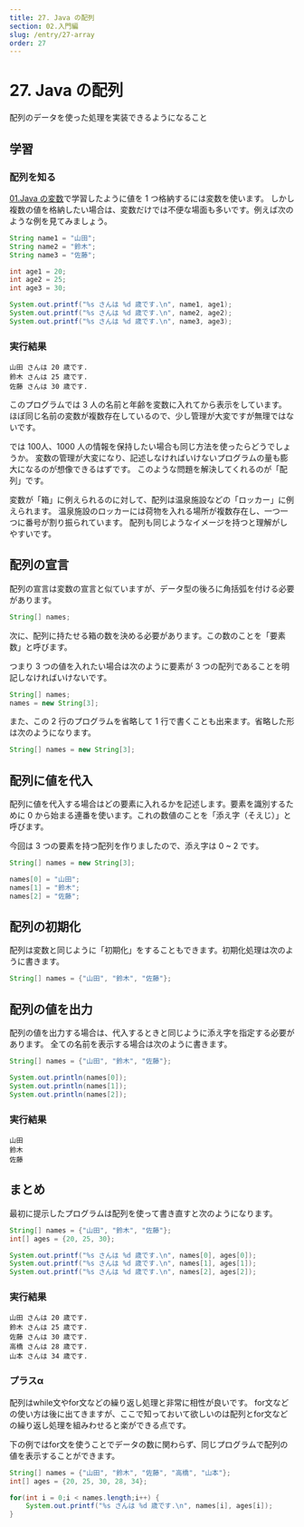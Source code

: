 ```yaml
---
title: 27. Java の配列
section: 02.入門編
slug: /entry/27-array
order: 27
---
```


# 27. Java の配列

<p class="goal">配列のデータを使った処理を実装できるようになること</p>

## 学習

### 配列を知る

[01.Java の変数](./01-variable)で学習したように値を 1 つ格納するには変数を使います。
しかし複数の値を格納したい場合は、変数だけでは不便な場面も多いです。例えば次のような例を見てみましょう。

```java
String name1 = "山田";
String name2 = "鈴木";
String name3 = "佐藤";

int age1 = 20;
int age2 = 25;
int age3 = 30;

System.out.printf("%s さんは %d 歳です.\n", name1, age1);
System.out.printf("%s さんは %d 歳です.\n", name2, age2);
System.out.printf("%s さんは %d 歳です.\n", name3, age3);
```

### 実行結果

```
山田 さんは 20 歳です.
鈴木 さんは 25 歳です.
佐藤 さんは 30 歳です.
```

このプログラムでは 3 人の名前と年齢を変数に入れてから表示をしています。
ほぼ同じ名前の変数が複数存在しているので、少し管理が大変ですが無理ではないです。

では 100人、1000 人の情報を保持したい場合も同じ方法を使ったらどうでしょうか。
変数の管理が大変になり、記述しなければいけないプログラムの量も膨大になるのが想像できるはずです。
このような問題を解決してくれるのが「配列」です。

変数が「箱」に例えられるのに対して、配列は温泉施設などの「ロッカー」に例えられます。
温泉施設のロッカーには荷物を入れる場所が複数存在し、一つ一つに番号が割り振られています。
配列も同じようなイメージを持つと理解がしやすいです。

## 配列の宣言

配列の宣言は変数の宣言と似ていますが、データ型の後ろに角括弧を付ける必要があります。

```java
String[] names;
```

次に、配列に持たせる箱の数を決める必要があります。この数のことを「要素数」と呼びます。


つまり 3 つの値を入れたい場合は次のように要素が 3 つの配列であることを明記しなければいけないです。


```java
String[] names;
names = new String[3];
```

また、この 2 行のプログラムを省略して 1 行で書くことも出来ます。省略した形は次のようになります。

```java
String[] names = new String[3];
```

## 配列に値を代入

配列に値を代入する場合はどの要素に入れるかを記述します。要素を識別するために 0 から始まる連番を使います。これの数値のことを「添え字（そえじ）」と呼びます。

今回は 3 つの要素を持つ配列を作りましたので、添え字は 0 ~ 2 です。

```java
String[] names = new String[3];

names[0] = "山田";
names[1] = "鈴木";
names[2] = "佐藤";
```

## 配列の初期化

配列は変数と同じように「初期化」をすることもできます。初期化処理は次のように書きます。

```java
String[] names = {"山田", "鈴木", "佐藤"};
```

## 配列の値を出力

配列の値を出力する場合は、代入するときと同じように添え字を指定する必要があります。
全ての名前を表示する場合は次のように書きます。 

```java
String[] names = {"山田", "鈴木", "佐藤"};

System.out.println(names[0]);
System.out.println(names[1]);
System.out.println(names[2]);
```

### 実行結果

```
山田
鈴木
佐藤
```

## まとめ

最初に提示したプログラムは配列を使って書き直すと次のようになります。

```java
String[] names = {"山田", "鈴木", "佐藤"};
int[] ages = {20, 25, 30};

System.out.printf("%s さんは %d 歳です.\n", names[0], ages[0]);
System.out.printf("%s さんは %d 歳です.\n", names[1], ages[1]);
System.out.printf("%s さんは %d 歳です.\n", names[2], ages[2]);
```

### 実行結果

```
山田 さんは 20 歳です.
鈴木 さんは 25 歳です.
佐藤 さんは 30 歳です.
高橋 さんは 28 歳です.
山本 さんは 34 歳です.
```

### プラスα

配列はwhile文やfor文などの繰り返し処理と非常に相性が良いです。
for文などの使い方は後に出てきますが、ここで知っておいて欲しいのは配列とfor文などの繰り返し処理を組みわせると楽ができる点です。

下の例ではfor文を使うことでデータの数に関わらず、同じプログラムで配列の値を表示することができます。

```java
String[] names = {"山田", "鈴木", "佐藤", "高橋", "山本"};
int[] ages = {20, 25, 30, 28, 34};

for(int i = 0;i < names.length;i++) {
    System.out.printf("%s さんは %d 歳です.\n", names[i], ages[i]);
}
```